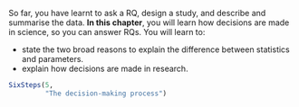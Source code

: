 ::: {.objectivesBox .objectives data-latex="{iconmonstr-target-4-240.png}"}
So far, you have learnt to ask a RQ, design a study, and describe and summarise the data.
**In this chapter**, you will learn how decisions are made in science, so you can answer RQs.
You will learn to:

* state the two broad reasons to explain the difference between statistics and parameters.
* explain how decisions are made in research.
:::


```r
SixSteps(5, 
         "The decision-making process")
```